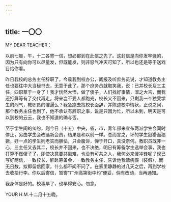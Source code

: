 ```yaml
---
---
---
```

title: 一〇〇
---




MY DEAR TEACHER：

以前七晨，午，十二各寄一信，想必都到在此信之先了。这封信是向你发牢骚的，因为只有向你可以尽量发，但既能发，则非怒气冲天可知了，所以也还是等于送戏目给你看。

昨日我校的总务主任辞职了。今晨我到校办公，阅报及听庶务员说，才知道教务主任也要往中大当秘书去，无意于此了。那个庶务员就取笑我，说：已并校长及三主任，四职萃于一身了！我才恍然大悟，做了傻子，人们找好事情，溜之大吉，而我还打算等有了交代再走，将来岂不要人都跑光，校长又不回来，只剩我一个独受学生的闷气，教职员的催逼么？我急跑去找校长面辞，并陈述校中情状，正说之间，那个教务主任也到了，他不承认有辞职之事，说是只因为忙，所以未到，明天是可以到校的云云，我也不知道的确与否。

至于学生间的纠纷，则今日（十五）中央，省，市，青年部来宣布两派学生会同时停止，另由学生会改选新会员，结果是和以前一样。总而言之，坏的学生狠猾而猖獗，好一点的学生则老实而胆怯，只会腹诽，惮于开口，真没奈何。教职员既非一心，三主任又去其二，校长并不回来，也不决绝，明日有筹备学生选举会事，我也打算不做傻子了，即使决意要共患难，也没有可共之人，我何必来傻冲锋呢？现已写好两信，一致校长，辞赴筹备会，一致教务主任，告诉他我请病假（装假），而无日数，拟即留信回家，什么都不闻不问了。在家里静静的过几天之后，再到学校去收拾行李。你以后寄信，暂寄“广州高第街中约”便妥，倘有改动，当再通知。

我身体是好的。校事早了，也早得安心。勿念。

YOUR H.M.十二月十五晚。